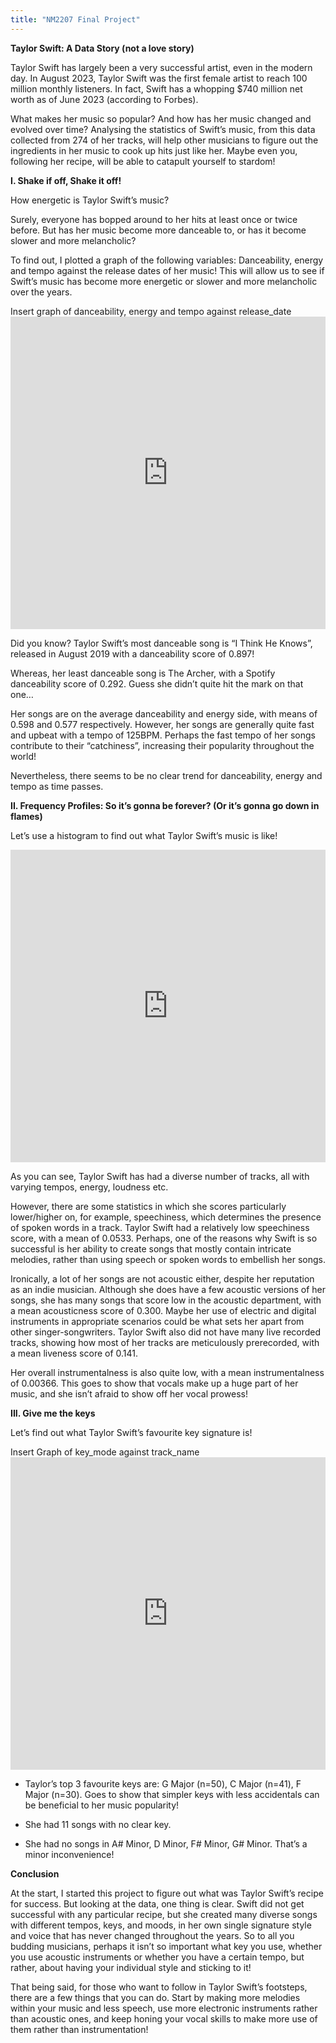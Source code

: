 ```yaml
---
title: "NM2207 Final Project"
---
```


**Taylor Swift: A Data Story (not a love story)**

Taylor Swift has largely been a very successful artist, even in the modern day. In August 2023, Taylor Swift was the first female artist to reach 100 million monthly listeners. In fact, Swift has a whopping \$740 million net worth as of June 2023 (according to Forbes).

What makes her music so popular? And how has her music changed and evolved over time? Analysing the statistics of Swift's music, from this data collected from 274 of her tracks, will help other musicians to figure out the ingredients in her music to cook up hits just like her. Maybe even you, following her recipe, will be able to catapult yourself to stardom!

**I. Shake if off, Shake it off!**

How energetic is Taylor Swift's music?

Surely, everyone has bopped around to her hits at least once or twice before. But has her music become more danceable to, or has it become slower and more melancholic?

To find out, I plotted a graph of the following variables: Danceability, energy and tempo against the release dates of her music! This will allow us to see if Swift's music has become more energetic or slower and more melancholic over the years.

Insert graph of danceability, energy and tempo against release_date <iframe height="500" width="100%" frameborder="no" src="https://jav521.shinyapps.io/TaylorSongs/"> </iframe>

Did you know? Taylor Swift's most danceable song is "I Think He Knows", released in August 2019 with a danceability score of 0.897!

Whereas, her least danceable song is The Archer, with a Spotify danceability score of 0.292. Guess she didn't quite hit the mark on that one...

Her songs are on the average danceability and energy side, with means of 0.598 and 0.577 respectively. However, her songs are generally quite fast and upbeat with a tempo of 125BPM. Perhaps the fast tempo of her songs contribute to their "catchiness", increasing their popularity throughout the world!

Nevertheless, there seems to be no clear trend for danceability, energy and tempo as time passes.

**II. Frequency Profiles: So it's gonna be forever? (Or it's gonna go down in flames)**

Let's use a histogram to find out what Taylor Swift's music is like!

<iframe height="500" width="100%" frameborder="no" src="https://jav521.shinyapps.io/Hello_Taylor/">

</iframe>

As you can see, Taylor Swift has had a diverse number of tracks, all with varying tempos, energy, loudness etc.

However, there are some statistics in which she scores particularly lower/higher on, for example, speechiness, which determines the presence of spoken words in a track. Taylor Swift had a relatively low speechiness score, with a mean of 0.0533. Perhaps, one of the reasons why Swift is so successful is her ability to create songs that mostly contain intricate melodies, rather than using speech or spoken words to embellish her songs.

Ironically, a lot of her songs are not acoustic either, despite her reputation as an indie musician. Although she does have a few acoustic versions of her songs, she has many songs that score low in the acoustic department, with a mean acousticness score of 0.300. Maybe her use of electric and digital instruments in appropriate scenarios could be what sets her apart from other singer-songwriters. Taylor Swift also did not have many live recorded tracks, showing how most of her tracks are meticulously prerecorded, with a mean liveness score of 0.141.

Her overall instrumentalness is also quite low, with a mean instrumentalness of 0.00366. This goes to show that vocals make up a huge part of her music, and she isn't afraid to show off her vocal prowess!

**III. Give me the keys**

Let's find out what Taylor Swift's favourite key signature is!

Insert Graph of key_mode against track_name <iframe height="500" width="100%" frameborder="no" src="https://jav521.shinyapps.io/Taylor_Key/"> </iframe>

-   Taylor's top 3 favourite keys are: G Major (n=50), C Major (n=41), F Major (n=30). Goes to show that simpler keys with less accidentals can be beneficial to her music popularity!

-   She had 11 songs with no clear key.

-   She had no songs in A# Minor, D Minor, F# Minor, G# Minor. That's a minor inconvenience!

**Conclusion**

At the start, I started this project to figure out what was Taylor Swift's recipe for success. But looking at the data, one thing is clear. Swift did not get successful with any particular recipe, but she created many diverse songs with different tempos, keys, and moods, in her own single signature style and voice that has never changed throughout the years. So to all you budding musicians, perhaps it isn't so important what key you use, whether you use acoustic instruments or whether you have a certain tempo, but rather, about having your individual style and sticking to it!

That being said, for those who want to follow in Taylor Swift's footsteps, there are a few things that you can do. Start by making more melodies within your music and less speech, use more electronic instruments rather than acoustic ones, and keep honing your vocal skills to make more use of them rather than instrumentation!
